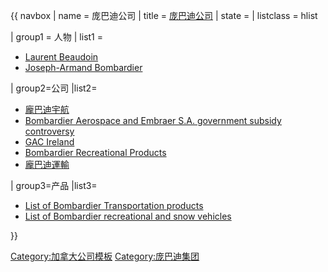 {{ navbox
| name   = 庞巴迪公司
| title  = [[庞巴迪公司]]
| state  = {{{state|autocollapse}}}
| listclass = hlist

| group1 = 人物
| list1  = 
* [[Laurent Beaudoin ]]
* [[Joseph-Armand Bombardier]]
| group2=公司
|list2=
* [[龐巴迪宇航]]
* [[Bombardier Aerospace and Embraer S.A. government subsidy controversy]]
* [[GAC Ireland]]
* [[Bombardier Recreational Products]]
* [[龐巴迪運輸]]
| group3=产品
|list3=
* [[List of Bombardier Transportation products]]
* [[List of Bombardier recreational and snow vehicles]]

}}<noinclude>
{{collapsible option}}
[[Category:加拿大公司模板]]
[[Category:庞巴迪集团]]
</noinclude>